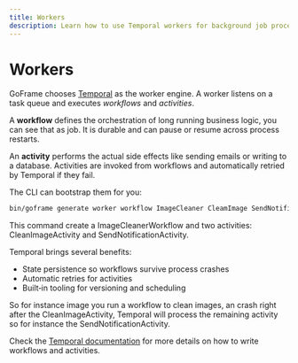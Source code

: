 ```yaml
---
title: Workers
description: Learn how to use Temporal workers for background job processing and workflow orchestration in GoFrame
---
```


# Workers

GoFrame chooses [Temporal](https://temporal.io) as the worker engine. A worker listens on a task queue and executes *workflows* and *activities*.

A **workflow** defines the orchestration of long running business logic, you can see that as job. It is durable and can pause or resume across process restarts.

An **activity** performs the actual side effects like sending emails or writing to a database. Activities are invoked from workflows and automatically retried by Temporal if they fail.

The CLI can bootstrap them for you:

```bash
bin/goframe generate worker workflow ImageCleaner CleamImage SendNotification
```

This command create a ImageCleanerWorkflow and two activities: CleanImageActivity and SendNotificationActivity.

Temporal brings several benefits:

- State persistence so workflows survive process crashes
- Automatic retries for activities
- Built‑in tooling for versioning and scheduling

So for instance image you run a workflow to clean images, an crash right after the CleanImageActivity, Temporal will process the remaining activity so for instance the SendNotificationActivity.

Check the [Temporal documentation](https://docs.temporal.io/develop/go/core-application) for more details on how to write workflows and activities.
